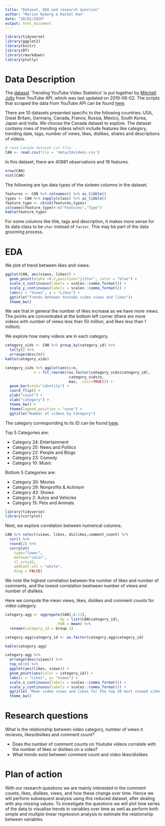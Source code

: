 ```yaml
---
title: "Dataset, EDA and research question"
author: "Marion Nyberg & Rachel Han"
date: "28/02/2020"
output: html_document
---
```

```r
library(tidyverse)
library(ggplot2)
library(knitr)
library(DT)
library(rmarkdown)
library(plotly)
```

# Data Description
The [dataset](https://www.kaggle.com/datasnaek/youtube-new) `Trending YouTube Video Statistics' is put together by [Mitchell Jolly](https://mitchelljolly.com/) from YouTube API, which was last updated on 2019-06-02. The scripts that scraped the data from YouTube API can be found [here](https://github.com/mitchelljy/Trending-YouTube-Scraper). 

There are 10 datasets presented specific to the following countries: USA, Great Britain, Germany, Canada, France, Russia, Mexico, South Korea, Japan and India. We choose the Canada dataset to explore. The dataset contains rows of trending videos which include features like category, trending date, tags, number of views, likes, dislikes, shares and descriptions of videos.

```r
# read Canada dataset csv file
CAN <- read.csv(file = 'data/CAvideos.csv')
```


In this dataset, there are 40881 observations and 16 features.
```r
nrow(CAN) 
ncol(CAN)
```


The following are tye data types of the sixteen columns in the dataset.

```r
features <- CAN %>% colnames() %>% as_tibble()
types <- CAN %>% sapply(class) %>% as_tibble()
feature_type <- cbind(features,types)
colnames(feature_type)<-c("Features","Type")
kable(feature_type)
```

For some columns like title, tags and description, it makes more sense for its data class to be `char` instead of `factor`. This may be part of the data grooming process. 

# EDA

We plot of trend between likes and views:
```r
ggplot(CAN, aes(views, likes)) +
  geom_point(alpha =0.2,position="jitter", color = "blue") + 
  scale_x_continuous(labels = scales::comma_format()) +
  scale_y_continuous(labels = scales::comma_format()) +
  labs(x = "Views", y = "Likes") +
  ggtitle("Trends between Youtube video views and likes")+
  theme_bw()
```
We see that in general the number of likes increase as we have more views. The points are concentrated at the bottom left corner (there are more videos with number of views less than 50 million, and likes less than 1 million). 

We explore how many videos are in each category.

```r
category_vids <- CAN %>% group_by(category_id) %>% 
  tally() %>% 
  arrange(desc(n))
kable(category_vids)
```


```r

category_vids %>% ggplot(aes(y=n,
             x = fct_reorder(as.factor(category_vids$category_id),
                             category_vids$n,
                             max, .incr=TRUE))) +
  geom_bar(stat="identity") + 
  coord_flip() + 
  ylab("count") + 
  xlab("category") + 
  theme_bw() +
  theme(legend.position = "none") +
  ggtitle("Number of videos by Category")
```

The category corresponding to its ID can be found [here]( https://developers.google.com/youtube/v3/docs/videoCategories/list ). 

Top 5 Categories are:

- Category 24: Entertainment
- Category 25: News and Politics
- Category 22: People and Blogs
- Category 23: Comedy
- Category 10: Music

Bottom 5 Categories are:

- Category 30: Movies
- Category 29: Nonprofits & Activism
- Category 43: Shows
- Category 2: Autos and Vehicles
- Category 15: Pets and Animals


```r
library(tidyverse)
library(corrplot)
```

Next, we explore correlation between numerical columns.

```r
CAN %>% select(views, likes, dislikes,comment_count) %>% 
  cor() %>% 
  round(2) %>% 
  corrplot(
    type="lower", 
    method="color", 
    tl.srt=45,
    addCoef.col = "white",
    diag = FALSE)
```

We note the highest correlation between the number of likes and number of comments, and the lowest correlation beetween number of views and number of dislikes. 

Here we compute the mean views, likes, dislikes and comment counts for video category.
```r
category.agg <- aggregate(CAN[,8:11], 
                         by = list(CAN$category_id), 
                        FUN = mean) %>%
  rename(category_id = Group.1)

category.agg$category_id <- as.factor(category.agg$category_id) 

kable(category.agg)
```


```r
category.agg %>%
  arrange(desc(views)) %>%
  top_n(10) %>%
  ggplot(aes(likes, views)) +
  geom_point(aes(color = category_id)) +
  labs(x = "Likes", y= "Views") + 
  scale_x_continuous(labels = scales::comma_format()) +
  scale_y_continuous(labels = scales::comma_format()) +
  ggtitle( "Mean video views and likes for the top 10 most viewed video categories") + 
  theme_bw()
```

# Research questions

What is the relationship between video category, number of views it recieves, likes/dislikes and comment count? 



- Does the number of comment counts on Youtube videos correlate with the number of likes or dislikes on a video?
- What trends exist between comment count and video likes/dislikes

# Plan of action

With our research questions we are mainly interested in the comment counts, likes, dislikes, views, and how these change over time. Hence we will perform subsequent analysis using this reduced dataset, after dealing with any missing values. To investigate the questions we will plot time series of the data to visualise trends in variables over time as well as perform  both simple and multiple linear regression analysis to estimate the relationship between variables.

